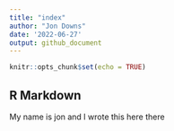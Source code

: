 ```yaml
---
title: "index"
author: "Jon Downs"
date: '2022-06-27'
output: github_document
---
```


```r
knitr::opts_chunk$set(echo = TRUE)
```

## R Markdown

My name is jon and I wrote this here there